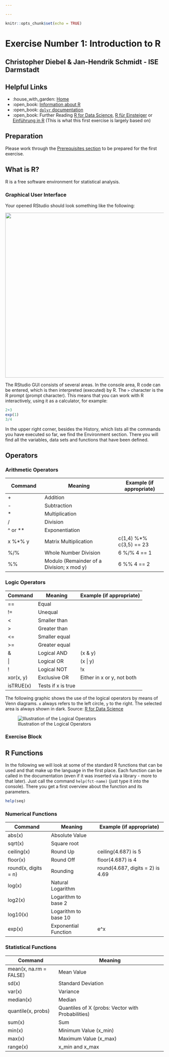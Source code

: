 ```yaml
---

---
```


```r
knitr::opts_chunk$set(echo = TRUE)
```

# Exercise Number 1: Introduction to R

## Christopher Diebel & Jan-Hendrik Schmidt - ISE Darmstadt

## Helpful Links

-   :house_with_garden: [Home](https://github.com/tud-ise/Wellbeing_SoSe2022/blob/main/README.md)
-   :open_book: [Information about R](https://www.r-project.org/)
-   :open_book: [`dplyr` documentation](https://dplyr.tidyverse.org/reference/index.html)
-   :open_book: Further Reading [R for Data Science](https://r4ds.had.co.nz/), [R für Einsteiger](http://aproxy.ulb.tu-darmstadt.de:2058/book/index.cfm?bok_id=1993358) or [Einführung in R](https://methodenlehre.github.io/einfuehrung-in-R/die-r-sprache.html) (This is what this first exercise is largely based on)

## Preparation

Please work through the [Prerequisites section](https://github.com/tud-ise/Wellbeing_SoSe2022/blob/main/README.md#0-prerequisites) to be prepared for the first exercise.

## What is R?

R is a free software environment for statistical analysis.

### Graphical User Interface

Your opened RStudio should look something like the following:

<img src="./MD_IMG/RStudio_GUI.png" width="960" height="525/"/>

The RStudio GUI consists of several areas. In the console area, R code can be entered, which is then interpreted (executed) by R. The `>` character is the R prompt (prompt character). This means that you can work with R interactively, using it as a calculator, for example:

```r
2+3
exp(1)
3/4
```

In the upper right corner, besides the History, which lists all the commands you have executed so far, we find the Environment section. There you will find all the variables, data sets and functions that have been defined.

## Operators

### Arithmetic Operators

| Command   | Meaning                                   | Example (if appropriate) |
|-----------------|----------------------------------|----------------------|
| \+        | Addition                                  |                          |
| \-        | Subtraction                               |                          |
| \*        | Multiplication                            |                          |
| /         | Division                                  |                          |
| ^ or \*\* | Exponentiation                            |                          |
| x %\*% y  | Matrix Multiplication                     | c(1,4) %\*% c(3,5) == 23 |
| %/%       | Whole Number Division                     | 6 %/% 4 == 1             |
| %%        | Modulo (Remainder of a Division; x mod y) | 6 %% 4 == 2              |

### Logic Operators

| Command   | Meaning            | Example (if appropriate)   |
|-----------|--------------------|----------------------------|
| ==        | Equal              |                            |
| !=        | Unequal            |                            |
| \<        | Smaller than       |                            |
| \>        | Greater than       |                            |
| \<=       | Smaller equal      |                            |
| \>=       | Greater equal      |                            |
| &         | Logical AND        | (x & y)                    |
| \|        | Logical OR         | (x \| y)                   |
| !         | Logical NOT        | !x                         |
| xor(x, y) | Exclusive OR       | Either in x or y, not both |
| isTRUE(x) | Tests if x is true |                            |

The following graphic shows the use of the logical operators by means of Venn diagrams. `x` always refers to the left circle, `y` to the right. The selected area is always shown in dark. Source: [R for Data Science](https://r4ds.had.co.nz/)

![Illustration of the Logical Operators](./MD_IMG/transform-logical.png)

### Exercise Block

## R Functions

In the following we will look at some of the standard R functions that can be used and that make up the language in the first place. Each function can be called in the documentation (even if it was inserted via a library - more to that later). Just call the command `help(fct-name)` (just type it into the console). There you get a first overview about the function and its parameters.

```r
help(seq)
```

### Numerical Functions

| Command              | Meaning              | Example (if appropriate)         |
|--------------------|---------------------|-------------------------------|
| abs(x)               | Absolute Value       |                                  |
| sqrt(x)              | Square root          |                                  |
| ceiling(x)           | Round Up             | ceiling(4.687) is 5              |
| floor(x)             | Round Off            | floor(4.687) is 4                |
| round(x, digits = n) | Rounding             | round(4.687, digits = 2) is 4.69 |
| log(x)               | Natural Logarithm    |                                  |
| log2(x)              | Logarithm to base 2  |                                  |
| log10(x)             | Logarithm to base 10 |                                  |
| exp(x)               | Exponential Function | e^x                              |

### Statistical Functions

| Command                | Meaning                                           |
|------------------------|---------------------------------------------------|
| mean(x, na.rm = FALSE) | Mean Value                                        |
| sd(x)                  | Standard Deviation                                |
| var(x)                 | Variance                                          |
| median(x)              | Median                                            |
| quantile(x, probs)     | Quantiles of X (probs: Vector with Probabilities) |
| sum(x)                 | Sum                                               |
| min(x)                 | Minimum Value (x_min)                             |
| max(x)                 | Maximum Value (x_max)                             |
| range(x)               | x_min and x_max                                   |
